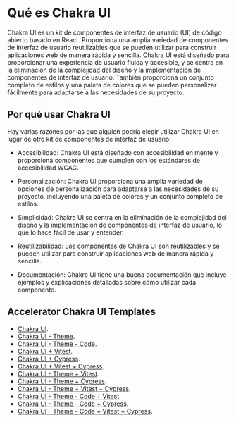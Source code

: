 # Qué es Chakra UI

 Chakra UI es un kit de componentes de interfaz de usuario (UI) de código abierto basado en React. Proporciona una amplia variedad de componentes de interfaz de usuario reutilizables que se pueden utilizar para construir aplicaciones web de manera rápida y sencilla. Chakra UI está diseñado para proporcionar una experiencia de usuario fluida y accesible, y se centra en la eliminación de la complejidad del diseño y la implementación de componentes de interfaz de usuario. También proporciona un conjunto completo de estilos y una paleta de colores que se pueden personalizar fácilmente para adaptarse a las necesidades de su proyecto.


## Por qué usar Chakra UI

Hay varias razones por las que alguien podría elegir utilizar Chakra UI en lugar de otro kit de componentes de interfaz de usuario:

  * Accesibilidad: Chakra UI está diseñado con accesibilidad en mente y proporciona componentes que cumplen con los estándares de accesibilidad WCAG.

  * Personalización: Chakra UI proporciona una amplia variedad de opciones de personalización para adaptarse a las necesidades de su proyecto, incluyendo una paleta de colores y un conjunto completo de estilos.

  * Simplicidad: Chakra UI se centra en la eliminación de la complejidad del diseño y la implementación de componentes de interfaz de usuario, lo que lo hace fácil de usar y entender.

  * Reutilizabilidad: Los componentes de Chakra UI son reutilizables y se pueden utilizar para construir aplicaciones web de manera rápida y sencilla.

  * Documentación: Chakra UI tiene una buena documentación que incluye ejemplos y explicaciones detalladas sobre cómo utilizar cada componente.


## Accelerator Chakra UI Templates

* [Chakra UI](https://github.com/acceleratorProject/templates-react/tree/main/js).
* [Chakra UI - Theme](https://github.com/acceleratorProject/templates-react/tree/main/js).
* [Chakra UI - Theme - Code](https://github.com/acceleratorProject/templates-react/tree/main/js).
* [Chakra UI + Vitest](https://github.com/acceleratorProject/templates-react/tree/main/js).
* [Chakra UI + Cypress](https://github.com/acceleratorProject/templates-react/tree/main/js).
* [Chakra UI + Vitest + Cypress](https://github.com/acceleratorProject/templates-react/tree/main/js).
* [Chakra UI - Theme + Vitest](https://github.com/acceleratorProject/templates-react/tree/main/js).
* [Chakra UI - Theme + Cypress](https://github.com/acceleratorProject/templates-react/tree/main/js).
* [Chakra UI - Theme + Vitest + Cypress](https://github.com/acceleratorProject/templates-react/tree/main/js).
* [Chakra UI - Theme - Code + Vitest](https://github.com/acceleratorProject/templates-react/tree/main/js).
* [Chakra UI - Theme - Code + Cypress](https://github.com/acceleratorProject/templates-react/tree/main/js).
* [Chakra UI - Theme - Code + Vitest + Cypress](https://github.com/acceleratorProject/templates-react/tree/main/js).
